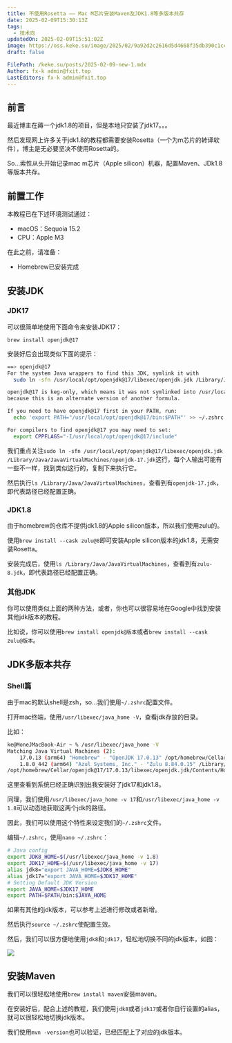 ```yaml
---
title: 不使用Rosetta —— Mac M芯片安装Maven及JDK1.8等多版本共存
date: 2025-02-09T15:30:13Z
tags:
  - 技术向
updatedOn: 2025-02-09T15:51:02Z
image: https://oss.keke.su/image/2025/02/9a92d2c2616d5d4668f35db390c1ccf6.png
draft: false

FilePath: /keke.su/posts/2025-02-09-new-1.mdx
Author: fx-k admin@fxit.top
LastEditors: fx-k admin@fxit.top
---
```


## 前言

最近博主在薅一个jdk1.8的项目，但是本地只安装了jdk17。。。

然后发现网上许多关于jdk1.8的教程都需要安装Rosetta（一个为m芯片的转译软件），博主是无必要坚决不使用Rosetta的。

So...索性从头开始记录mac m芯片（Apple silicon）机器，配置Maven、JDk1.8等版本共存。

## 前置工作

本教程已在下述环境测试通过：

- macOS：Sequoia 15.2
- CPU：Apple M3

在此之前，请准备：

- Homebrew已安装完成

## 安装JDK

### JDK17

可以很简单地使用下面命令来安装JDK17：

`brew install openjdk@17`

安装好后会出现类似下面的提示：

```bash
==> openjdk@17
For the system Java wrappers to find this JDK, symlink it with
  sudo ln -sfn /usr/local/opt/openjdk@17/libexec/openjdk.jdk /Library/Java/JavaVirtualMachines/openjdk-17.jdk

openjdk@17 is keg-only, which means it was not symlinked into /usr/local,
because this is an alternate version of another formula.

If you need to have openjdk@17 first in your PATH, run:
  echo 'export PATH="/usr/local/opt/openjdk@17/bin:$PATH"' >> ~/.zshrc

For compilers to find openjdk@17 you may need to set:
  export CPPFLAGS="-I/usr/local/opt/openjdk@17/include"
```

我们重点关注`sudo ln -sfn /usr/local/opt/openjdk@17/libexec/openjdk.jdk /Library/Java/JavaVirtualMachines/openjdk-17.jdk`这行，每个人输出可能有一些不一样，找到类似这行的，复制下来执行它。

然后执行`ls /Library/Java/JavaVirtualMachines`，查看到有`openjdk-17.jdk`，即代表路径已经配置正确。

### JDK1.8

由于homebrew的仓库不提供jdk1.8的Apple silicon版本，所以我们使用zulu的。

使用`brew install --cask zulu@8`即可安装Apple silicon版本的jdk1.8，无需安装Rosetta。

安装完成后，使用`ls /Library/Java/JavaVirtualMachines`，查看到有`zulu-8.jdk`，即代表路径已经配置正确。

### 其他JDK

你可以使用类似上面的两种方法，或者，你也可以很容易地在Google中找到安装其他jdk版本的教程。

比如说，你可以使用`brew install openjdk@版本`或者`brew install --cask zulu@版本`。

## JDK多版本共存

### Shell篇

由于mac的默认shell是zsh，so...我们使用`~/.zshrc`配置文件。

打开mac终端，使用`/usr/libexec/java_home -V`，查看jdk存放的目录。

比如：

```bash
ke@MoneJMacBook-Air ~ % /usr/libexec/java_home -V
Matching Java Virtual Machines (2):
    17.0.13 (arm64) "Homebrew" - "OpenJDK 17.0.13" /opt/homebrew/Cellar/openjdk@17/17.0.13/libexec/openjdk.jdk/Contents/Home
    1.8.0_442 (arm64) "Azul Systems, Inc." - "Zulu 8.84.0.15" /Library/Java/JavaVirtualMachines/zulu-8.jdk/Contents/Home
/opt/homebrew/Cellar/openjdk@17/17.0.13/libexec/openjdk.jdk/Contents/Home
```

这里查看到系统已经正确识别出我安装好了jdk17和jdk1.8。

同理，我们使用`/usr/libexec/java_home -v 17`和`/usr/libexec/java_home -v 1.8`可以动态地获取这两个jdk的路径。

因此，我们可以使用这个特性来设定我们的`~/.zshrc`文件。

编辑`~/.zshrc`，使用`nano ~/.zshrc`：

```bash
# Java config
export JDK8_HOME=$(/usr/libexec/java_home -v 1.8)
export JDK17_HOME=$(/usr/libexec/java_home -v 17)
alias jdk8="export JAVA_HOME=$JDK8_HOME"
alias jdk17="export JAVA_HOME=$JDK17_HOME"
# Setting Default JDK Version
export JAVA_HOME=$JDK17_HOME
export PATH=$PATH/bin:$JAVA_HOME
```

如果有其他的jdk版本，可以参考上述进行修改或者新增。

然后执行`source ~/.zshrc`使配置生效。

然后，我们可以很方便地使用`jdk8`和`jdk17`，轻松地切换不同的jdk版本，如图：

![](https://oss.keke.su/image/2025/02/ff2ae6180bf8374336f941eeba6e420b.png)

## 安装Maven

我们可以很轻松地使用`brew install maven`安装maven。

在安装好后，配合上述的教程，我们使用`jdk8`或者`jdk17`或者你自行设置的alias，就可以很轻松地切换jdk版本。

我们使用`mvn -version`也可以验证，已经匹配上了对应的jdk版本。

